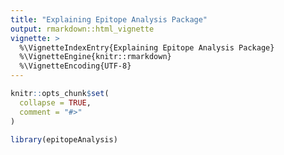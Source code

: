 ```yaml
---
title: "Explaining Epitope Analysis Package"
output: rmarkdown::html_vignette
vignette: >
  %\VignetteIndexEntry{Explaining Epitope Analysis Package}
  %\VignetteEngine{knitr::rmarkdown}
  %\VignetteEncoding{UTF-8}
---
```


```r
knitr::opts_chunk$set(
  collapse = TRUE,
  comment = "#>"
)
```

```r
library(epitopeAnalysis)
```
